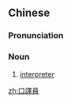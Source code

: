 {{also|口译员}}
==Chinese==
{{zh-forms|s=口译员|type=21}}

===Pronunciation===
{{zh-pron
|m=kǒuyìyuán
|cat=n
}}

===Noun===
{{zh-noun|mw=位}}

# [[interpreter]]

{{zh-cat|Occupations}}

[[zh:口譯員]]